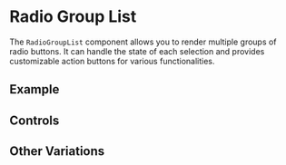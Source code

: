 
# Radio Group List

<Meta of={RadioGroupListStories} />

The `RadioGroupList` component allows you to render multiple groups of radio buttons. It can handle the state of each selection and provides customizable action buttons for various functionalities.

## Example

<Story name="Default" of={RadioGroupListStories.Default} />

## Controls

<Controls />

## Other Variations

<Stories />
